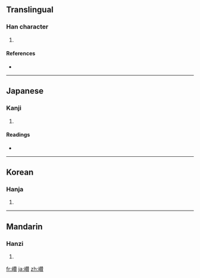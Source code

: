 ==Translingual==

===Han character===
{{Han char|rn=46|rad=山|as=19|sn=22|four=2478<sub>6</sub>|canj=山竹山金 (UHUC)}}

# {{defn|Han|sort=山19}}

====References====
* {{Han ref|kx=0322.410|dkj=08638|dj=0623.080|hdz=10808.100|uh=5DD1|ud=24017|bh=F6DE|bd=63198}}

----

==Japanese==

===Kanji===
{{ja-kanji|grade=|rs=山19}}

# {{defn|Japanese|sort=山19}}

====Readings====
* {{ja-readings|on=[[さん]] (san), [[ざん]] (zan)|kun=}}

----

==Korean==

===Hanja===
{{ko-hanja|hangeul=찬|rv=chan|mr=ch'an}}

# {{defn|Korean|sort=山19}}

----

==Mandarin==

===Hanzi===
{{cmn-hanzi|pin=[[cuán]] ([[cuan2]])|wg=ts'uan<sup>2</sup>}}

# {{defn|Mandarin|sort=山19}}

[[fr:巑]]
[[ja:巑]]
[[zh:巑]]